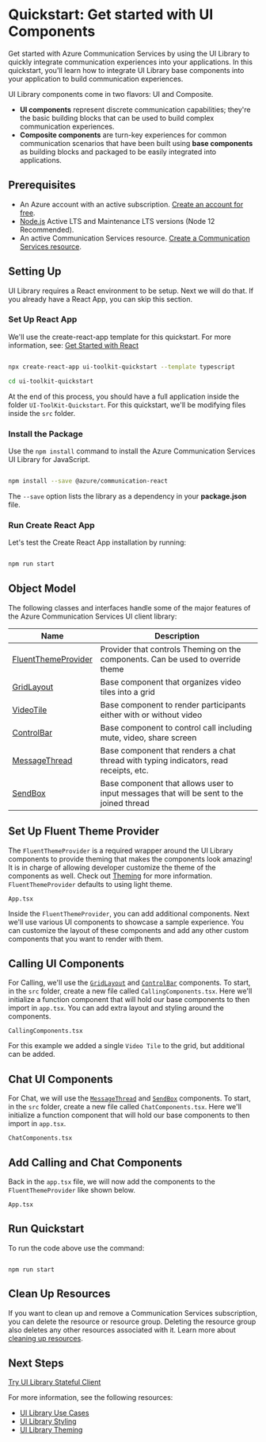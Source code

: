 
<Meta id="quickstarts-uicomponents" title="Quickstarts/Get started with UI Components" />

# Quickstart: Get started with UI Components

Get started with Azure Communication Services by using the UI Library to quickly integrate communication experiences into your applications. In this quickstart, you'll learn how to integrate UI Library base components into your application to build communication experiences.

UI Library components come in two flavors: UI and Composite.

- **UI components** represent discrete communication capabilities; they're the basic building blocks that can be used to build complex communication experiences.
- **Composite components** are turn-key experiences for common communication scenarios that have been built using **base components** as building blocks and packaged to be easily integrated into applications.

## Prerequisites

- An Azure account with an active subscription. [Create an account for free](https://azure.microsoft.com/free/?WT.mc_id=A261C142F).
- [Node.js](https://nodejs.org/) Active LTS and Maintenance LTS versions (Node 12 Recommended).
- An active Communication Services resource. [Create a Communication Services resource](https://docs.microsoft.com/azure/communication-services/quickstarts/create-communication-resource?tabs=windows&pivots=platform-azp).

## Setting Up

UI Library requires a React environment to be setup. Next we will do that. If you already have a React App, you can skip this section.

### Set Up React App

We'll use the create-react-app template for this quickstart. For more information, see: [Get Started with React](https://reactjs.org/docs/create-a-new-react-app.html)

```bash

npx create-react-app ui-toolkit-quickstart --template typescript

cd ui-toolkit-quickstart

```

At the end of this process, you should have a full application inside the folder `UI-ToolKit-Quickstart`.
For this quickstart, we'll be modifying files inside the `src` folder.

### Install the Package

Use the `npm install` command to install the Azure Communication Services UI Library for JavaScript.

```bash

npm install --save @azure/communication-react

```

The `--save` option lists the library as a dependency in your **package.json** file.

### Run Create React App

Let's test the Create React App installation by running:

```bash

npm run start

```

## Object Model

The following classes and interfaces handle some of the major features of the Azure Communication Services UI client library:

| Name                                                                       | Description                                                                              |
| -------------------------------------------------------------------------- | ---------------------------------------------------------------------------------------- |
| [FluentThemeProvider](/?path=/story/theming--page)                         | Provider that controls Theming on the components. Can be used to override theme          |
| [GridLayout](/?path=/story/ui-components-gridlayout--grid-layout)          | Base component that organizes video tiles into a grid                                    |
| [VideoTile](/?path=/story/ui-components-videotile--video-tile)             | Base component to render participants either with or without video                       |
| [ControlBar](/?path=/story/ui-components-controlbar--control-bar)          | Base component to control call including mute, video, share screen                       |
| [MessageThread](/?path=/story/ui-components-messagethread--message-thread) | Base component that renders a chat thread with typing indicators, read receipts, etc.    |
| [SendBox](/?path=/story/ui-components-sendbox--send-box)                   | Base component that allows user to input messages that will be sent to the joined thread |

## Set Up Fluent Theme Provider

The `FluentThemeProvider` is a required wrapper around the UI Library components to provide theming that makes the components look amazing!
It is in charge of allowing developer customize the theme of the components as well. Check out [Theming](/?path=/story/theming--page) for more information. `FluentThemeProvider` defaults to using light theme.

`App.tsx`

<Source code={AppText} />

Inside the `FluentThemeProvider`, you can add additional components.
Next we'll use various UI components to showcase a sample experience.
You can customize the layout of these components and add any other custom components that you want to render with them.

## Calling UI Components

For Calling, we'll use the [`GridLayout`](/?path=/story/ui-components-gridlayout--grid-layout-component) and [`ControlBar`](/?path=/story/ui-components-controlbar--control-bar) components.
To start, in the `src` folder, create a new file called `CallingComponents.tsx`.
Here we'll initialize a function component that will hold our base components to then import in `app.tsx`.
You can add extra layout and styling around the components.

`CallingComponents.tsx`

<Source code={CallingComponentsText} />

For this example we added a single `Video Tile` to the grid, but additional can be added.

## Chat UI Components

For Chat, we will use the [`MessageThread`](/?path=/docs/ui-components-chatthread--chat-thread-component) and [`SendBox`](/?path=/docs/ui-components-sendbox--send-box-story-book-component) components.
To start, in the `src` folder, create a new file called `ChatComponents.tsx`.
Here we'll initialize a function component that will hold our base components to then import in `app.tsx`.

`ChatComponents.tsx`

<Source code={ChatComponentsText} />

## Add Calling and Chat Components

Back in the `app.tsx` file, we will now add the components to the `FluentThemeProvider` like shown below.

`App.tsx`

<Source code={CompletedComponentsAppText} />
<Canvas withSource="none">
  <CompletedComponentsApp />
</Canvas>

## Run Quickstart

To run the code above use the command:

```console

npm run start

```

## Clean Up Resources

If you want to clean up and remove a Communication Services subscription, you can delete the resource or resource group.
Deleting the resource group also deletes any other resources associated with it.
Learn more about [cleaning up resources](https://docs.microsoft.com/azure/communication-services/quickstarts/create-communication-resource?tabs=windows&pivots=platform-azp#clean-up-resources).

## Next Steps

[Try UI Library Stateful Client](/?path=/story/quickstarts-statefulclient--page)

For more information, see the following resources:

- [UI Library Use Cases](/?path=/story/use-cases--page)
- [UI Library Styling](/?path=/story/styling--page)
- [UI Library Theming](/?path=/story/theming--page)

